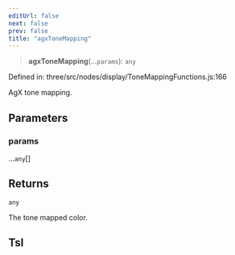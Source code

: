 ```yaml
---
editUrl: false
next: false
prev: false
title: "agxToneMapping"
---
```


> **agxToneMapping**(...`params`): `any`

Defined in: three/src/nodes/display/ToneMappingFunctions.js:166

AgX tone mapping.

## Parameters

### params

...`any`[]

## Returns

`any`

The tone mapped color.

## Tsl
